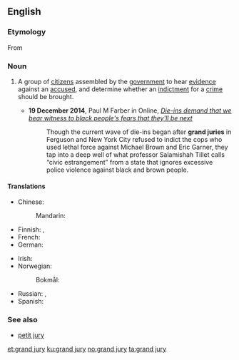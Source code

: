 ==English==
{{wikipedia}}

===Etymology===
From {{etyl|xno|en}}

===Noun===
{{en-noun|head=[[grand]] [[jury]]|grand juries}}

# {{context|legal|lang=en}} A group of [[citizen]]s assembled by the [[government]] to hear [[evidence]] against an [[accused]], and determine whether an [[indictment]] for a [[crime]] should be brought.
#* '''19 December 2014''', Paul M Farber in {{w|The Guardian}} Online, ''[http://www.theguardian.com/commentisfree/2014/dec/19/die-ins-demand-that-we-bear-witness-to-black-peoples-fears-that-theyll-be-next Die-ins demand that we bear witness to black people's fears that they'll be next]''
#*: Though the current wave of die-ins began after '''grand juries''' in Ferguson and New York City refused to indict the cops who used lethal force against Michael Brown and Eric Garner, they tap into a deep well of what professor Salamishah Tillet calls “civic estrangement” from a state that ignores excessive police violence against black and brown people.

====Translations====
{{trans-top}}
* Chinese:
*: Mandarin: {{t+|cmn|大陪審團|tr=dà péishěntuán|sc=Hani}}
* Finnish: {{t+|fi|valamiehistö}}, {{t|fi|suuri valamiehistö}}
* French: {{t|fr|grand jury|m}}
* German: {{t|de|Grand Jury|f}}
{{trans-mid}}
* Irish: {{t|ga|ard-ghiúiré|m}}
* Norwegian:
*: Bokmål: {{t|nb|storjury|m}}
* Russian: {{t|ru|большо́е жюри́|n}}, {{t|ru|больша́я колле́гия прися́жных|f}}
* Spanish: {{t|es|gran jurado|m}}
{{trans-bottom}}

===See also===
* [[petit jury]]

[[et:grand jury]]
[[ku:grand jury]]
[[no:grand jury]]
[[ta:grand jury]]